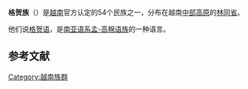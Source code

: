 {{expand|time=2015-03-01T02:07:45+00:00}}
{{refimprove|time=2015-03-01T02:07:45+00:00}}
{{ethnic group
|group=格贺族
|image=
|poptime= {{VIE}} 166,112 (2009)<ref>{{cite web|title=The 2009 Vietnam Population and Housing Census: Completed Results|url=http://www.gso.gov.vn/Modules/Doc_Download.aspx?DocID=12724|publisher=General Statistics Office of Vietnam: Central Population and Housing Census Steering Committee|date=June 2010|accessdate=26 November 2013|page=134|archive-date=2013-10-18|archive-url=https://web.archive.org/web/20131018040824/http://www.gso.gov.vn/Modules/Doc_Download.aspx?DocID=12724|dead-url=no}}</ref>
|popplace={{VIE}}[[林同省|林同省]]
|rels=[[基督教|基督教]]、[[万物有灵|万物有灵]]
|langs=[[格贺语|格贺语]]、[[越南语|越南语]]
|related= 
}}
'''格贺族'''（{{vie|v=Người Cơ Ho}}）是[[越南|越南]]官方认定的54个民族之一，分布在越南[[西原|中部高原]]的[[林同省|林同省]]。

他们说[[格贺语|格贺语]]，是[[南亚语系|南亚语系]][[孟-高棉语族|孟-高棉语族]]的一种语言。

==参考文献==
{{reflist}}


{{越南民族}}
{{Authority control}}
[[Category:越南族群|Category:越南族群]]